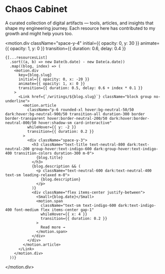 

# Chaos Cabinet

<AnimatedName />

<div className="space-content">
  <motion.p 
    className="text-body text-neutral-700 dark:text-neutral-300 leading-relaxed"
    initial={{ opacity: 0, y: 20 }}
    animate={{ opacity: 1, y: 0 }}
    transition={{ duration: 0.6, delay: 0.2 }}
  >
    A curated collection of digital artifacts — tools, articles, and insights that shape my engineering journey. Each resource here has contributed to my growth and might help yours too.
  </motion.p>

  <motion.div 
    className="space-y-4"
    initial={{ opacity: 0, y: 30 }}
    animate={{ opacity: 1, y: 0 }}
    transition={{ duration: 0.6, delay: 0.4 }}
  >
    {[...resourcesList]
      .sort((a, b) => new Date(b.date) - new Date(a.date))
      .map((blog, index) => (
        <motion.div
          key={blog.slug}
          initial={{ opacity: 0, x: -20 }}
          animate={{ opacity: 1, x: 0 }}
          transition={{ duration: 0.5, delay: 0.6 + index * 0.1 }}
        >
          <Link href={`/writings/${blog.slug}`} className="block group no-underline">
            <motion.article 
              className="p-6 rounded-xl hover:bg-neutral-50/50 dark:hover:bg-neutral-900/50 transition-all duration-300 border border-transparent hover:border-neutral-200/50 dark:hover:border-neutral-800/50 hover:shadow-sm card-interactive"
              whileHover={{ y: -2 }}
              transition={{ duration: 0.2 }}
            >
              <div className="space-y-3">
                <h3 className="text-title text-neutral-800 dark:text-neutral-200 group-hover:text-indigo-600 dark:group-hover:text-indigo-400 transition-colors duration-300 m-0">
                  {blog.title}
                </h3>
                {blog.description && (
                  <p className="text-neutral-600 dark:text-neutral-400 text-sm leading-relaxed m-0">
                    {blog.description}
                  </p>
                )}
                <div className="flex items-center justify-between">
                  <Small>{blog.date}</Small>
                  <motion.span 
                    className="text-sm text-indigo-600 dark:text-indigo-400 font-medium flex items-center gap-1"
                    whileHover={{ x: 4 }}
                    transition={{ duration: 0.2 }}
                  >
                    Read more →
                  </motion.span>
                </div>
              </div>
            </motion.article>
          </Link>
        </motion.div>
      ))}
  </motion.div>
</div>